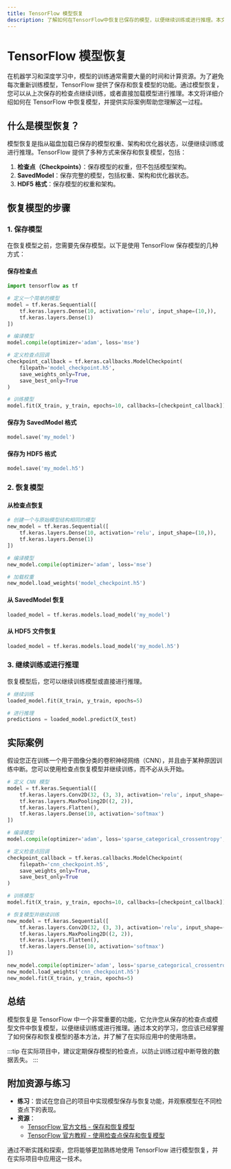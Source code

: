 ```yaml
---
title: TensorFlow 模型恢复
description: 了解如何在TensorFlow中恢复已保存的模型，以便继续训练或进行推理。本文将从基础概念到实际应用，逐步讲解模型恢复的过程。
---
```


# TensorFlow 模型恢复

在机器学习和深度学习中，模型的训练通常需要大量的时间和计算资源。为了避免每次重新训练模型，TensorFlow 提供了保存和恢复模型的功能。通过模型恢复，您可以从上次保存的检查点继续训练，或者直接加载模型进行推理。本文将详细介绍如何在 TensorFlow 中恢复模型，并提供实际案例帮助您理解这一过程。

## 什么是模型恢复？

模型恢复是指从磁盘加载已保存的模型权重、架构和优化器状态，以便继续训练或进行推理。TensorFlow 提供了多种方式来保存和恢复模型，包括：

1. **检查点（Checkpoints）**：保存模型的权重，但不包括模型架构。
2. **SavedModel**：保存完整的模型，包括权重、架构和优化器状态。
3. **HDF5 格式**：保存模型的权重和架构。

## 恢复模型的步骤

### 1. 保存模型

在恢复模型之前，您需要先保存模型。以下是使用 TensorFlow 保存模型的几种方式：

#### 保存检查点

```python
import tensorflow as tf

# 定义一个简单的模型
model = tf.keras.Sequential([
    tf.keras.layers.Dense(10, activation='relu', input_shape=(10,)),
    tf.keras.layers.Dense(1)
])

# 编译模型
model.compile(optimizer='adam', loss='mse')

# 定义检查点回调
checkpoint_callback = tf.keras.callbacks.ModelCheckpoint(
    filepath='model_checkpoint.h5',
    save_weights_only=True,
    save_best_only=True
)

# 训练模型
model.fit(X_train, y_train, epochs=10, callbacks=[checkpoint_callback])
```

#### 保存为 SavedModel 格式

```python
model.save('my_model')
```

#### 保存为 HDF5 格式

```python
model.save('my_model.h5')
```

### 2. 恢复模型

#### 从检查点恢复

```python
# 创建一个与原始模型结构相同的模型
new_model = tf.keras.Sequential([
    tf.keras.layers.Dense(10, activation='relu', input_shape=(10,)),
    tf.keras.layers.Dense(1)
])

# 编译模型
new_model.compile(optimizer='adam', loss='mse')

# 加载权重
new_model.load_weights('model_checkpoint.h5')
```

#### 从 SavedModel 恢复

```python
loaded_model = tf.keras.models.load_model('my_model')
```

#### 从 HDF5 文件恢复

```python
loaded_model = tf.keras.models.load_model('my_model.h5')
```

### 3. 继续训练或进行推理

恢复模型后，您可以继续训练模型或直接进行推理。

```python
# 继续训练
loaded_model.fit(X_train, y_train, epochs=5)

# 进行推理
predictions = loaded_model.predict(X_test)
```

## 实际案例

假设您正在训练一个用于图像分类的卷积神经网络（CNN），并且由于某种原因训练中断。您可以使用检查点恢复模型并继续训练，而不必从头开始。

```python
# 定义 CNN 模型
model = tf.keras.Sequential([
    tf.keras.layers.Conv2D(32, (3, 3), activation='relu', input_shape=(28, 28, 1)),
    tf.keras.layers.MaxPooling2D((2, 2)),
    tf.keras.layers.Flatten(),
    tf.keras.layers.Dense(10, activation='softmax')
])

# 编译模型
model.compile(optimizer='adam', loss='sparse_categorical_crossentropy', metrics=['accuracy'])

# 定义检查点回调
checkpoint_callback = tf.keras.callbacks.ModelCheckpoint(
    filepath='cnn_checkpoint.h5',
    save_weights_only=True,
    save_best_only=True
)

# 训练模型
model.fit(X_train, y_train, epochs=10, callbacks=[checkpoint_callback])

# 恢复模型并继续训练
new_model = tf.keras.Sequential([
    tf.keras.layers.Conv2D(32, (3, 3), activation='relu', input_shape=(28, 28, 1)),
    tf.keras.layers.MaxPooling2D((2, 2)),
    tf.keras.layers.Flatten(),
    tf.keras.layers.Dense(10, activation='softmax')
])

new_model.compile(optimizer='adam', loss='sparse_categorical_crossentropy', metrics=['accuracy'])
new_model.load_weights('cnn_checkpoint.h5')
new_model.fit(X_train, y_train, epochs=5)
```

## 总结

模型恢复是 TensorFlow 中一个非常重要的功能，它允许您从保存的检查点或模型文件中恢复模型，以便继续训练或进行推理。通过本文的学习，您应该已经掌握了如何保存和恢复模型的基本方法，并了解了在实际应用中的使用场景。

:::tip
在实际项目中，建议定期保存模型的检查点，以防止训练过程中断导致的数据丢失。
:::

## 附加资源与练习

- **练习**：尝试在您自己的项目中实现模型保存与恢复功能，并观察模型在不同检查点下的表现。
- **资源**：
  - [TensorFlow 官方文档 - 保存和恢复模型](https://www.tensorflow.org/guide/keras/save_and_serialize)
  - [TensorFlow 官方教程 - 使用检查点保存和恢复模型](https://www.tensorflow.org/tutorials/keras/save_and_load)

通过不断实践和探索，您将能够更加熟练地使用 TensorFlow 进行模型恢复，并在实际项目中应用这一技术。